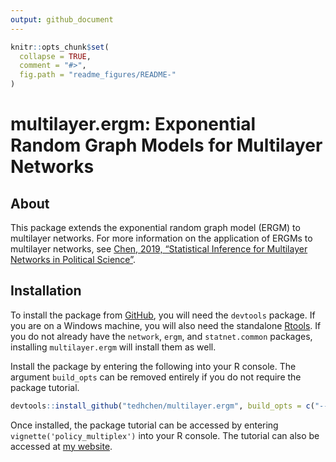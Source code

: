 ```yaml
---
output: github_document
---
```


<!-- README.md is generated from README.Rmd. Please edit that file -->

```r
knitr::opts_chunk$set(
  collapse = TRUE,
  comment = "#>",
  fig.path = "readme_figures/README-"
)
```

# multilayer.ergm: Exponential Random Graph Models for Multilayer Networks



## About 

This package extends the exponential random graph model (ERGM) to multilayer networks. For more information on the application of ERGMs to multilayer networks, see [Chen, 2019, "Statistical Inference for Multilayer Networks in Political Science"](https://papers.ssrn.com/sol3/papers.cfm?abstract_id=3189835).

## Installation

To install the package from [GitHub](https://github.com/tedhchen/multilayer.ergm), you will need the `devtools` package. If you are on a Windows machine, you will also need the standalone [Rtools](https://cran.r-project.org/bin/windows/Rtools/). If you do not already have the `network`, `ergm`, and `statnet.common` packages, installing `multilayer.ergm` will install them as well. 

Install the package by entering the following into your R console. The argument ``build_opts`` can be removed entirely if you do not require the package tutorial. 
```r
devtools::install_github("tedhchen/multilayer.ergm", build_opts = c("--no-resave-data", "--no-manual"))
```

Once installed, the package tutorial can be accessed by entering ```vignette('policy_multiplex')``` into your R console. The tutorial can also be accessed at [my website](https://tedhchen.com/pages/policy_multiplex.html).






